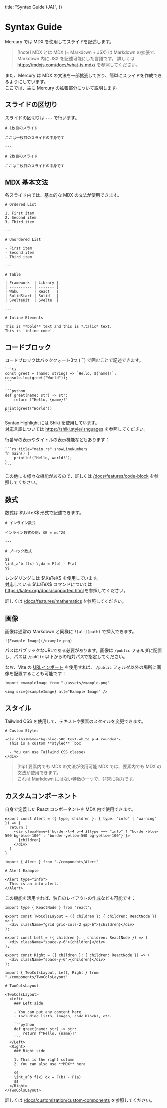 
  title: "Syntax Guide (JA)",
})

# Syntax Guide

Mercury では MDX を使用してスライドを記述します。

> [!note] MDX とは
> MDX (= Markdown + JSX) は Markdown の拡張で、Markdown 内に JSX を記述可能にした言語です。
> 詳しくは https://mdxjs.com/docs/what-is-mdx/ を参照してください。

また、Mercury は MDX の文法を一部拡張しており、簡単にスライドを作成できるようにしています。 \
ここでは、主に Mercury の拡張部分について説明します。

## スライドの区切り

スライドの区切りは `---` で行います。

```mdx
# 1枚目のスライド

ここは一枚目のスライドの中身です

---

# 2枚目のスライド

ここは二枚目のスライドの中身です
```

## MDX 基本文法

各スライド内では、基本的な MDX の文法が使用できます。

```mdx
# Ordered List

1. First item
2. Second item
3. Third item

---

# Unordered List

- First item
- Second item
- Third item

---

# Table

| Framework  | Library |
| ---------- | ------- |
| Waku       | React   |
| SolidStart | Solid   |
| SvelteKit  | Svelte  |

---

# Inline Elements

This is **bold** text and this is *italic* text.
This is `inline code`.
```

## コードブロック

コードブロックはバッククォート3つ (```) で囲むことで記述できます。

````mdx
```ts
const greet = (name: string) => `Hello, ${name}!`;
console.log(greet("World"));
```

```python
def greet(name: str) -> str:
    return f"Hello, {name}!"

print(greet("World"))
```
````

Syntax Highlight には Shiki を使用しています。 \
対応言語については https://shiki.style/languages を参照してください。

行番号の表示やタイトルの表示機能などもあります：

````mdx
```rs title="main.rs" showLineNumbers
fn main() {
    println!("Hello, world!");
}
```
````

この他にも様々な機能があるので、詳しくは [/docs/features/code-block](/docs/features/code-block) を参照してください。

## 数式

数式は $\LaTeX$ 形式で記述できます。

```mdx
# インライン数式

インライン数式の例: $E = mc^2$

---

# ブロック数式

$$
\int_a^b f(x) \,dx = F(b) - F(a)
$$
```

レンダリングには $\KaTeX$ を使用しています。 \
対応している $\LaTeX$ コマンドについては https://katex.org/docs/supported.html を参照してください。

詳しくは [/docs/features/mathematics](/docs/features/mathematics) を参照してください。

## 画像

画像は通常の Markdown と同様に `![alt](path)` で挿入できます。

```mdx
![Example Image](/example.png)
```

パスはパブリックなURLである必要があります。画像は `/public` フォルダに配置し、パスは `/public` 以下からの相対パスで指定してください。

なお、Vite の [URLインポート](https://vite.dev/guide/assets.html#importing-asset-as-url) を使用すれば、
`/public` フォルダ以外の場所に画像を配置することも可能です：

```mdx
import exampleImage from "./assets/example.png"

<img src={exampleImage} alt="Example Image" />
```

## スタイル

Tailwind CSS を使用して、テキストや要素のスタイルを変更できます。

```mdx
# Custom Styles

<div className="bg-blue-500 text-white p-4 rounded">
  This is a custom **styled** `box`.

  - You can use Tailwind CSS classes
</div>
```

> [!tip] 要素内でも MDX の文法が使用可能
> MDX では、要素内でも MDX の文法が使用できます。 \
> これは Markdown にはない特徴の一つで、非常に強力です。

## カスタムコンポーネント

自身で定義した React コンポーネントを MDX 内で使用できます。

```tsx title="src/components/Alert.tsx"
export const Alert = ({ type, children }: { type: "info" | "warning" }) => {
  return (
    <div className={`border-l-4 p-4 ${type === "info" ? "border-blue-500 bg-blue-100" : "border-yellow-500 bg-yellow-100"}`}>
      {children}
    </div>
  )
}
```

```mdx title="src/presentation.mdx"
import { Alert } from "./components/Alert"

# Alert Example

<Alert type="info">
  This is an info alert.
</Alert>
```

この機能を活用すれば、独自のレイアウトの作成なども可能です：

```tsx title="src/components/TwoColsLayout.tsx"
import type { ReactNode } from "react";

export const TwoColsLayout = ({ children }: { children: ReactNode }) => (
  <div className="grid grid-cols-2 gap-6">{children}</div>
);

export const Left = ({ children }: { children: ReactNode }) => (
  <div className="space-y-6">{children}</div>
);

export const Right = ({ children }: { children: ReactNode }) => (
  <div className="space-y-6">{children}</div>
);
```

````mdx title="src/presentation.mdx"
import { TwoColsLayout, Left, Right } from "./components/TwoColsLayout"

# TwoColsLayout

<TwoColsLayout>
  <Left>
    ### Left side

    - You can put any content here
    - Including lists, images, code blocks, etc.

    ```python
    def greet(name: str) -> str:
        return f"Hello, {name}!"
    ```
  </Left>
  <Right>
    ### Right side

    1. This is the right column
    2. You can also use **MDX** here

    $$
    \int_a^b f(x) dx = F(b) - F(a)
    $$
  </Right>
</TwoColsLayout>
````

詳しくは [/docs/customization/custom-components](/docs/customization/custom-components) を参照してください。
